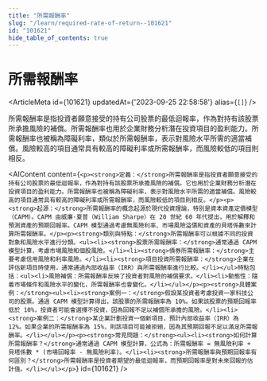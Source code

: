 ```yaml
---
title: "所需報酬率"
slug: "/learn/required-rate-of-return--101621"
id: "101621"
hide_table_of_contents: true
---
```



# 所需報酬率

<ArticleMeta id={101621} updatedAt={'2023-09-25 22:58:58'} alias={`[]`} />
<div className='border-solid border-b border-t-0 my-4 border-[var(--ifm-color-gray-300)]' />

所需報酬率是指投資者願意接受的持有公司股票的最低迴報率，作為對持有該股票所承擔風險的補償。所需報酬率也用於企業財務分析潛在投資項目的盈利能力。所需報酬率也被稱為障礙利率，類似於所需報酬率，表示對風險水平所需的適當補償。風險較高的項目通常具有較高的障礙利率或所需報酬率，而風險較低的項目則相反。

<AIContent content={`<p><strong>定義：</strong>所需報酬率是指投資者願意接受的持有公司股票的最低迴報率，作為對持有該股票所承擔風險的補償。它也用於企業財務分析潛在投資項目的盈利能力。所需報酬率也被稱為障礙利率，表示對風險水平所需的適當補償。風險較高的項目通常具有較高的障礙利率或所需報酬率，而風險較低的項目則相反。</p><p><strong>起源：</strong>所需報酬率的概念起源於現代投資理論，特別是資本資產定價模型（CAPM）。CAPM 由威廉·夏普（William Sharpe）在 20 世紀 60 年代提出，用於解釋和預測資產的預期回報率。CAPM 模型通過考慮無風險利率、市場風險溢價和資產的貝塔係數來計算所需報酬率。</p><p><strong>類別與特點：</strong>所需報酬率可以根據不同的投資對象和風險水平進行分類。<ul><li><strong>股票所需報酬率：</strong>通常通過 CAPM 模型計算，考慮市場風險和個股風險。</li><li><strong>債券所需報酬率：</strong>主要考慮信用風險和利率風險。</li><li><strong>項目投資所需報酬率：</strong>企業在評估新項目時使用，通常通過內部收益率（IRR）與所需報酬率進行比較。</li></ul>特點包括：<ul><li>風險補償：所需報酬率反映了投資者對風險的補償要求。</li><li>動態性：隨着市場條件和風險水平的變化，所需報酬率也會變化。</li></ul></p><p><strong>具體案例：</strong><ul><li><strong>案例一：</strong>假設某投資者考慮投資一家科技公司的股票。通過 CAPM 模型計算得出，該股票的所需報酬率為 10%。如果該股票的預期回報率低於 10%，投資者可能會選擇不投資，因為回報不足以補償所承擔的風險。</li><li><strong>案例二：</strong>某企業計劃投資一個新項目，預計內部收益率（IRR）為 12%。如果企業的所需報酬率為 15%，則該項目可能被拒絕，因為其預期回報不足以滿足所需報酬率。</li></ul></p><p><strong>常見問題：</strong><ul><li><strong>如何計算所需報酬率？</strong>通常通過 CAPM 模型計算，公式為：所需報酬率 = 無風險利率 + 貝塔係數 * (市場回報率 - 無風險利率)。</li><li><strong>所需報酬率與預期回報率有何區別？</strong>所需報酬率是投資者期望的最低迴報率，而預期回報率是對未來回報的估計值。</li></ul></p>`} id={101621} />
